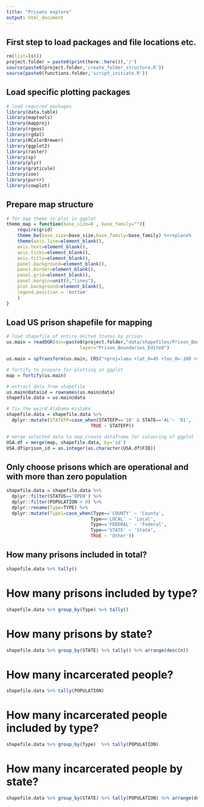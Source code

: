 ```yaml
---
title: "Prisons explore"
output: html_document
---
```


## First step to load packages and file locations etc.
```r
rm(list=ls())
project.folder = paste0(print(here::here()),'/')
source(paste0(project.folder,'create_folder_structure.R'))
source(paste0(functions.folder,'script_initiate.R'))
```

## Load specific plotting packages
```r
# load required packages
library(data.table)
library(maptools)
library(mapproj)
library(rgeos)
library(rgdal)
library(RColorBrewer)
library(ggplot2)
library(raster)
library(sp)
library(plyr)
library(graticule)
library(zoo)
library(purrr)
library(cowplot)
```

## Prepare map structure
```r
# for map theme to plot in ggplot
theme_map = function(base_size=8 , base_family=""){
    require(grid)
    theme_bw(base_size=base_size,base_family=base_family) %+replace%
    theme(axis.line=element_blank(),
    axis.text=element_blank(),
    axis.ticks=element_blank(),
    axis.title=element_blank(),
    panel.background=element_blank(),
    panel.border=element_blank(),
    panel.grid=element_blank(),
    panel.margin=unit(0,"lines"),
    plot.background=element_blank(),
    legend.position = 'bottom'
    )
}
```

## Load US prison shapefile for mapping
```r
# load shapefile of entire United States by prison
us.main = readOGR(dsn=paste0(project.folder,"data/shapefiles/Prison_Boundaries/"),
                           layer="Prison_Boundaries_Edited")

us.main = spTransform(us.main, CRS("+proj=laea +lat_0=45 +lon_0=-100 +x_0=0 +y_0=0 +a=6370997 +b=6370997 +units=m +no_defs"))

# fortify to prepare for plotting in ggplot
map = fortify(us.main)

# extract data from shapefile
us.main@data$id = rownames(us.main@data) 
shapefile.data = us.main@data

# fix the weird Alabama mistake
shapefile.data = shapefile.data %>%
  dplyr::mutate(STATEFP=case_when(STATEFP=='10' & STATE=='AL'~ '01',
                               TRUE ~ STATEFP))

# merge selected data to map_create dataframe for colouring of ggplot
USA.df = merge(map, shapefile.data, by='id')
USA.df$prison_id = as.integer(as.character(USA.df$FID))
```

## Only choose prisons which are operational and with more than zero population
```r
shapefile.data = shapefile.data %>% 
  dplyr::filter(STATUS=='OPEN') %>% 
  dplyr::filter(POPULATION > 0) %>%
  dplyr::rename(Type=TYPE) %>%
  dplyr::mutate(Type1=case_when(Type=='COUNTY' ~ 'County',
                               Type=='LOCAL' ~ 'Local',
                               Type=='FEDERAL' ~ 'Federal',
                               Type=='STATE' ~ 'State',
                               TRUE ~ 'Other'))
```

## How many prisons included in total?
```r
shapefile.data %>% tally()
```

# How many prisons included by type?
```r
shapefile.data %>% group_by(Type) %>% tally()
```

# How many prisons by state?
```r
shapefile.data %>% group_by(STATE) %>% tally() %>% arrange(desc(n))
```

# How many incarcerated people?
```r
shapefile.data %>% tally(POPULATION)
```

# How many incarcerated people included by type?
```r
shapefile.data %>% group_by(Type)  %>% tally(POPULATION)
```

# How many incarcerated people by state?
```r
shapefile.data %>% group_by(STATE) %>% tally(POPULATION) %>% arrange(desc(n))
```